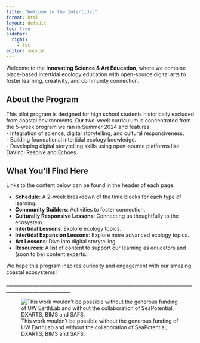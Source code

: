 ```yaml
---
title: "Welcome to the Intertidal"
format: html
layout: default
toc: true
sidebar:
  right:
    - toc
editor: source
---
```


Welcome to the **Innovating Science & Art Education**, where we combine place-based intertidal ecology education with open-source digital arts to foster learning, creativity, and community connection.

## About the Program

This pilot program is designed for high school students historically excluded from coastal environments. Our two-week curriculum is concentrated from the 5-week program we ran in Summer 2024 and features: \
- Integration of science, digital storytelling, and cultural responsiveness. \
- Building foundational intertidal ecology knowledge. \
- Developing digital storytelling skills using open-source platforms like DaVinci Resolve and Echoes. 

## What You'll Find Here

Links to the content below can be found in the header of each page.

-   **Schedule**: A 2-week breakdown of the time blocks for each type of learning.
-   **Community Builders**: Activities to foster connection.
-   **Culturally Responsive Lessons**: Connecting us thoughtfully to the ecosystem.
-   **Intertidal Lessons**: Explore ecology topics.
-   **Intertidal Expansion Lessons**: Explore more advanced ecology topics.
-   **Art Lessons**: Dive into digital storytelling.
-   **Resources**: A list of content to support our learning as educators and (soon to be) content experts. 

We hope this program inspires curiosity and engagement with our amazing coastal ecosystems!

\_\_\_\_\_\_\_\_\_\_\_\_\_\_\_\_\_\_\_\_\_\_\_\_\_\_\_\_\_\_\_\_\_\_\_\_\_\_\_\_\_\_\_\_\_\_\_\_\_\_\_\_\_\_\_\_\_\_\_\_\_\_\_\_\_\_\_\_\_\_\_\_\_\_\_\_\_\_\_\_\_\_\_\_\_\_\_\_\_\_\_\_\_\_\_\_\_\_\_\_\_\_\_\_\_

![This work wouldn't be possible without the generous funding of UW EarthLab and without the collaboration of SeaPotential, DXARTS, BIMS and SAFS.](images/logobar.png){fig-alt="logos from the funding and collaborative parties. EarthLab, BIMS, DXARTS, SeaPotential and SAFS" fig-align="center"}
